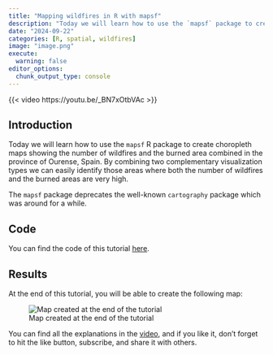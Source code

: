 ```yaml
---
title: "Mapping wildfires in R with mapsf"
description: "Today we will learn how to use the `mapsf` package to create incredible maps"
date: "2024-09-22"
categories: [R, spatial, wildfires]
image: "image.png"
execute: 
  warning: false
editor_options: 
  chunk_output_type: console
---
```


{{< video https://youtu.be/_BN7xOtbVAc >}}

## Introduction

Today we will learn how to use the `mapsf` R package to create choropleth maps showing the number of wildfires and the burned area combined in the province of Ourense, Spain. By combining two complementary visualization types we can easily identify those areas where both the number of wildfires and the burned areas are very high.

The `mapsf` package deprecates the well-known `cartography` package which was around for a while.

## Code

You can find the code of this tutorial [here](https://github.com/Cidree/blog_scripts/tree/main/011_mapsf_intro){target="_blank"}.

## Results

At the end of this tutorial, you will be able to create the following map:

![Map created at the end of the tutorial](mapsf_ourense_wildfires.png){fig-align="center"}

You can find all the explanations in the [video](https://youtu.be/LSWiv4BpDZA){target="_blank"}, and if you like it, don't forget to hit the like button, subscribe, and share it with others.
